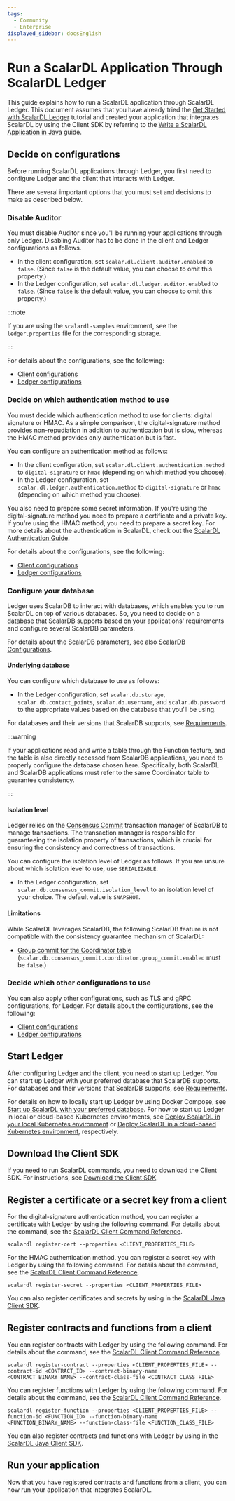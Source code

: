 ```yaml
---
tags:
  - Community
  - Enterprise
displayed_sidebar: docsEnglish
---
```


# Run a ScalarDL Application Through ScalarDL Ledger


This guide explains how to run a ScalarDL application through ScalarDL Ledger. This document assumes that you have already tried the [Get Started with ScalarDL Ledger](getting-started.mdx) tutorial and created your application that integrates ScalarDL by using the Client SDK by referring to the [Write a ScalarDL Application in Java](how-to-write-applications.mdx) guide.

## Decide on configurations

Before running ScalarDL applications through Ledger, you first need to configure Ledger and the client that interacts with Ledger.

There are several important options that you must set and decisions to make as described below.

### Disable Auditor

You must disable Auditor since you'll be running your applications through only Ledger. Disabling Auditor has to be done in the client and Ledger configurations as follows.

- In the client configuration, set `scalar.dl.client.auditor.enabled` to `false`. (Since `false` is the default value, you can choose to omit this property.)
- In the Ledger configuration, set `scalar.dl.ledger.auditor.enabled` to `false`. (Since `false` is the default value, you can choose to omit this property.)

:::note

If you are using the `scalardl-samples` environment, see the `ledger.properties` file for the corresponding storage.

:::

For details about the configurations, see the following:
- [Client configurations](configurations.mdx#client-configurations)
- [Ledger configurations](configurations.mdx#ledger-configurations)

### Decide on which authentication method to use

You must decide which authentication method to use for clients: digital signature or HMAC. As a simple comparison, the digital-signature method provides non-repudiation in addition to authentication but is slow, whereas the HMAC method provides only authentication but is fast.

You can configure an authentication method as follows:

- In the client configuration, set `scalar.dl.client.authentication.method` to `digital-signature` or `hmac` (depending on which method you choose).
- In the Ledger configuration, set `scalar.dl.ledger.authentication.method` to `digital-signature` or `hmac` (depending on which method you choose).

You also need to prepare some secret information. If you're using the digital-signature method you need to prepare a certificate and a private key. If you're using the HMAC method, you need to prepare a secret key. For more details about the authentication in ScalarDL, check out the [ScalarDL Authentication Guide](./authentication.mdx).

For details about the configurations, see the following:
- [Client configurations](configurations.mdx#client-configurations)
- [Ledger configurations](configurations.mdx#ledger-configurations)

### Configure your database

Ledger uses ScalarDB to interact with databases, which enables you to run ScalarDL on top of various databases. So, you need to decide on a database that ScalarDB supports based on your applications' requirements and configure several ScalarDB parameters.

For details about the ScalarDB parameters, see also [ScalarDB Configurations](https://scalardb.scalar-labs.com/docs/latest/configurations/).

#### Underlying database

You can configure which database to use as follows:

- In the Ledger configuration, set `scalar.db.storage`, `scalar.db.contact_points`, `scalar.db.username`, and `scalar.db.password` to the appropriate values based on the database that you'll be using.

For databases and their versions that ScalarDB supports, see [Requirements](requirements.mdx#databases).

:::warning

If your applications read and write a table through the Function feature, and the table is also directly accessed from ScalarDB applications, you need to properly configure the database chosen here. Specifically, both ScalarDL and ScalarDB applications must refer to the same Coordinator table to guarantee consistency.

:::

#### Isolation level

Ledger relies on the [Consensus Commit](https://scalardb.scalar-labs.com/docs/latest/consensus-commit/) transaction manager of ScalarDB to manage transactions. The transaction manager is responsible for guaranteeing the isolation property of transactions, which is crucial for ensuring the consistency and correctness of transactions.

You can configure the isolation level of Ledger as follows. If you are unsure about which isolation level to use, use `SERIALIZABLE`.

- In the Ledger configuration, set `scalar.db.consensus_commit.isolation_level` to an isolation level of your choice. The default value is `SNAPSHOT`.

#### Limitations

While ScalarDL leverages ScalarDB, the following ScalarDB feature is not compatible with the consistency guarantee mechanism of ScalarDL:

- [Group commit for the Coordinator table](https://scalardb.scalar-labs.com/docs/latest/api-guide/#group-commit-for-the-coordinator-table) (`scalar.db.consensus_commit.coordinator.group_commit.enabled` must be `false`.)

### Decide which other configurations to use

You can also apply other configurations, such as TLS and gRPC configurations, for Ledger. For details about the configurations, see the following:

- [Client configurations](configurations.mdx#client-configurations)
- [Ledger configurations](configurations.mdx#ledger-configurations)

## Start Ledger

After configuring Ledger and the client, you need to start up Ledger. You can start up Ledger with your preferred database that ScalarDB supports. For databases and their versions that ScalarDB supports, see [Requirements](requirements.mdx#databases).

For details on how to locally start up Ledger by using Docker Compose, see [Start up ScalarDL with your preferred database](getting-started.mdx#start-up-scalardl-with-your-preferred-database). For how to start up Ledger in local or cloud-based Kubernetes environments, see [Deploy ScalarDL in your local Kubernetes environment](deploy-local-environment-overview.mdx) or [Deploy ScalarDL in a cloud-based Kubernetes environment](deploy-managed-kubernetes-environment-overview.mdx), respectively.

## Download the Client SDK

If you need to run ScalarDL commands, you need to download the Client SDK. For instructions, see [Download the Client SDK](getting-started.mdx#download-the-client-sdk).

## Register a certificate or a secret key from a client

For the digital-signature authentication method, you can register a certificate with Ledger by using the following command. For details about the command, see the [ScalarDL Client Command Reference](scalardl-command-reference.mdx#register-cert).

```shell
scalardl register-cert --properties <CLIENT_PROPERTIES_FILE>
```

For the HMAC authentication method, you can register a secret key with Ledger by using the following command. For details about the command, see the [ScalarDL Client Command Reference](scalardl-command-reference.mdx#register-secret).

```shell
scalardl register-secret --properties <CLIENT_PROPERTIES_FILE>
```

You can also register certificates and secrets by using <JavadocLink packageName="scalardl-java-client-sdk" path="com/scalar/dl/client/service" className="ClientService" /> in the [ScalarDL Java Client SDK](how-to-write-applications.mdx#use-the-scalardl-client-sdk).

## Register contracts and functions from a client

You can register contracts with Ledger by using the following command. For details about the command, see the [ScalarDL Client Command Reference](scalardl-command-reference.mdx#register-contract).

```shell
scalardl register-contract --properties <CLIENT_PROPERTIES_FILE> --contract-id <CONTRACT_ID> --contract-binary-name <CONTRACT_BINARY_NAME> --contract-class-file <CONTRACT_CLASS_FILE>
```

You can register functions with Ledger by using the following command. For details about the command, see the [ScalarDL Client Command Reference](scalardl-command-reference.mdx#register-function).

```shell
scalardl register-function --properties <CLIENT_PROPERTIES_FILE> --function-id <FUNCTION_ID> --function-binary-name <FUNCTION_BINARY_NAME> --function-class-file <FUNCTION_CLASS_FILE>
```

You can also register contracts and functions with Ledger by using <JavadocLink packageName="scalardl-java-client-sdk" path="com/scalar/dl/client/service" className="ClientService" /> in the [ScalarDL Java Client SDK](how-to-write-applications.mdx#use-the-scalardl-client-sdk).

## Run your application

Now that you have registered contracts and functions from a client, you can now run your application that integrates ScalarDL.
